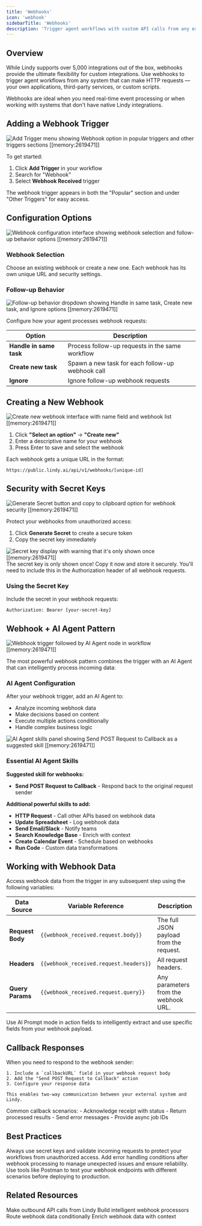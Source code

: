 ```yaml
---
title: 'Webhooks'
icon: 'webhook'
sidebarTitle: 'Webhooks'
description: 'Trigger agent workflows with custom API calls from any external system'
---
```


## Overview

While Lindy supports over 5,000 integrations out of the box, webhooks provide the ultimate flexibility for custom integrations. Use webhooks to trigger agent workflows from any system that can make HTTP requests — your own applications, third-party services, or custom scripts.

<Note>
Webhooks are ideal when you need real-time event processing or when working with systems that don't have native Lindy integrations.
</Note>

## Adding a Webhook Trigger

<Frame>
  <img src="/lindy-brand-assets/lindy-webhook-add-trigger.png" alt="Add Trigger menu showing Webhook option in popular triggers and other triggers sections [[memory:2619471]]" />
</Frame>

To get started:
1. Click **Add Trigger** in your workflow
2. Search for "Webhook" 
3. Select **Webhook Received** trigger

The webhook trigger appears in both the "Popular" section and under "Other Triggers" for easy access.

## Configuration Options

<Frame>
  <img src="/lindy-brand-assets/lindy-webhook-show-fields-to-fill.png" alt="Webhook configuration interface showing webhook selection and follow-up behavior options [[memory:2619471]]" />
</Frame>

### Webhook Selection
Choose an existing webhook or create a new one. Each webhook has its own unique URL and security settings.

### Follow-up Behavior

<Frame>
  <img src="/lindy-brand-assets/lindy-webhook-follow-up-behavior.png" alt="Follow-up behavior dropdown showing Handle in same task, Create new task, and Ignore options [[memory:2619471]]" />
</Frame>

Configure how your agent processes webhook requests:

| Option | Description |
|--------|-------------|
| **Handle in same task** | Process follow-up requests in the same workflow |
| **Create new task** | Spawn a new task for each follow-up webhook call |
| **Ignore** | Ignore follow-up webhook requests  |

## Creating a New Webhook

<Frame>
  <img src="/lindy-brand-assets/lindy-webhook-create-webhook.png" alt="Create new webhook interface with name field and webhook list [[memory:2619471]]" />
</Frame>

1. Click **"Select an option"** → **"Create new"**
2. Enter a descriptive name for your webhook
3. Press Enter to save and select the webhook

Each webhook gets a unique URL in the format:
```plaintext
https://public.lindy.ai/api/v1/webhooks/[unique-id]
```

## Security with Secret Keys

<Frame>
  <img src="/lindy-brand-assets/lindy-webhok-generate-secret.png" alt="Generate Secret button and copy to clipboard option for webhook security [[memory:2619471]]" />
</Frame>

Protect your webhooks from unauthorized access:

1. Click **Generate Secret** to create a secure token
2. Copy the secret key immediately

<Frame>
  <img src="/lindy-brand-assets/lindy-webhook-secret-generated.png" alt="Secret key display with warning that it's only shown once [[memory:2619471]]" />
</Frame>

<Warning>
The secret key is only shown once! Copy it now and store it securely. You'll need to include this in the Authorization header of all webhook requests.
</Warning>

### Using the Secret Key

Include the secret in your webhook requests:
```http
Authorization: Bearer [your-secret-key]
```

## Webhook + AI Agent Pattern

<Frame>
  <img src="/lindy-brand-assets/lindy-webhook-ai-agent.png" alt="Webhook trigger followed by AI Agent node in workflow [[memory:2619471]]" />
</Frame>

The most powerful webhook pattern combines the trigger with an AI Agent that can intelligently process incoming data:

### AI Agent Configuration

After your webhook trigger, add an AI Agent to:
- Analyze incoming webhook data
- Make decisions based on content
- Execute multiple actions conditionally
- Handle complex business logic

<Frame>
  <img src="/lindy-brand-assets/lindy-webhook-ai-agent-skills.png" alt="AI Agent skills panel showing Send POST Request to Callback as a suggested skill [[memory:2619471]]" />
</Frame>

### Essential AI Agent Skills

**Suggested skill for webhooks:**
- **Send POST Request to Callback** - Respond back to the original request sender

**Additional powerful skills to add:**
- **HTTP Request** - Call other APIs based on webhook data
- **Update Spreadsheet** - Log webhook data
- **Send Email/Slack** - Notify teams
- **Search Knowledge Base** - Enrich with context
- **Create Calendar Event** - Schedule based on webhooks
- **Run Code** - Custom data transformations

## Working with Webhook Data

Access webhook data from the trigger in any subsequent step using the following variables:

| Data Source      | Variable Reference                          | Description                                |
| ---------------- | ------------------------------------------- | ------------------------------------------ |
| **Request Body** | `{{webhook_received.request.body}}`         | The full JSON payload from the request.    |
| **Headers**      | `{{webhook_received.request.headers}}`      | All request headers.                       |
| **Query Params** | `{{webhook_received.request.query}}`        | Any parameters from the webhook URL.       |

<Tip>
Use AI Prompt mode in action fields to intelligently extract and use specific fields from your webhook payload.
</Tip>

## Callback Responses

<AccordionGroup>
  <Accordion title="Send POST Request to Callback">
    When you need to respond to the webhook sender:
    
    1. Include a `callbackURL` field in your webhook request body
    2. Add the "Send POST Request to Callback" action
    3. Configure your response data
    
    This enables two-way communication between your external system and Lindy.
  </Accordion>
  
  <Accordion title="Response Patterns">
    Common callback scenarios:
    - Acknowledge receipt with status
    - Return processed results
    - Send error messages
    - Provide async job IDs
  </Accordion>
</AccordionGroup>

## Best Practices

<AccordionGroup>
  <Accordion title="Secure Your Webhooks">
    Always use secret keys and validate incoming requests to protect your workflows from unauthorized access.
  </Accordion>
  <Accordion title="Handle Errors Gracefully">
    Add error handling conditions after webhook processing to manage unexpected issues and ensure reliability.
  </Accordion>
  <Accordion title="Test Thoroughly">
    Use tools like Postman to test your webhook endpoints with different scenarios before deploying to production.
  </Accordion>
</AccordionGroup>


## Related Resources

<CardGroup cols={2}>
  <Card title="HTTP Request" href="/skills/by-lindy/http-request" icon="globe">
    Make outbound API calls from Lindy
  </Card>
  <Card title="Agent Steps" href="/fundamentals/lindy-101/ai-agents" icon="brain-circuit">
    Build intelligent webhook processors
  </Card>
  <Card title="Conditions" href="/fundamentals/lindy-101/conditions" icon="network-wired">
    Route webhook data conditionally
  </Card>
  <Card title="Knowledge Base" href="/fundamentals/lindy-101/knowledge-base" icon="database">
    Enrich webhook data with context
  </Card>
</CardGroup>
